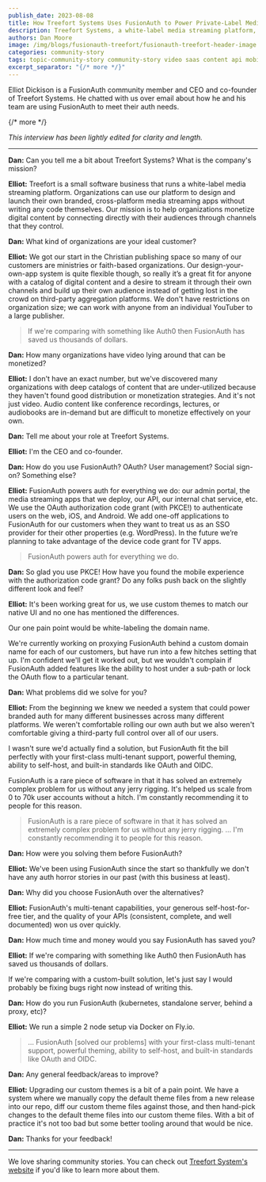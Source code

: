 ```yaml
---
publish_date: 2023-08-08 
title: How Treefort Systems Uses FusionAuth to Power Private-Label Media Streaming for Thousands
description: Treefort Systems, a white-label media streaming platform, uses FusionAuth to powers auth for everything, including an admin portal, media streaming apps, an API, an internal chat service. They to authenticate users on the web, iOS, and Android.
authors: Dan Moore
image: /img/blogs/fusionauth-treefort/fusionauth-treefort-header-image.png
categories: community-story
tags: topic-community-story community-story video saas content api mobile android ios
excerpt_separator: "{/* more */}"
---
```


Elliot Dickison is a FusionAuth community member and CEO and co-founder of Treefort Systems. He chatted with us over email about how he and his team are using FusionAuth to meet their auth needs. 

{/* more */}

*This interview has been lightly edited for clarity and length.*

-------

**Dan:** Can you tell me a bit about Treefort Systems? What is the company's mission?

**Elliot:** Treefort is a small software business that runs a white-label media streaming platform. Organizations can use our platform to design and launch their own branded, cross-platform media streaming apps without writing any code themselves. Our mission is to help organizations monetize digital content by connecting directly with their audiences through channels that they control.

**Dan:** What kind of organizations are your ideal customer?

**Elliot:** We got our start in the Christian publishing space so many of our customers are ministries or faith-based organizations. Our design-your-own-app system is quite flexible though, so really it’s a great fit for anyone with a catalog of digital content and a desire to stream it through their own channels and build up their own audience instead of getting lost in the crowd on third-party aggregation platforms. We don't have restrictions on organization size; we can work with anyone from an individual YouTuber to a large publisher.

> If we're comparing with something like Auth0 then FusionAuth has saved us thousands of dollars.

**Dan:** How many organizations have video lying around that can be monetized?

**Elliot:** I don't have an exact number, but we've discovered many organizations with deep catalogs of content that are under-utilized because they haven't found good distribution or monetization strategies. And it's not just video. Audio content like conference recordings, lectures, or audiobooks are in-demand but are difficult to monetize effectively on your own.

**Dan:** Tell me about your role at Treefort Systems.

**Elliot:** I'm the CEO and co-founder.

**Dan:** How do you use FusionAuth? OAuth? User management? Social sign-on? Something else?

**Elliot:** FusionAuth powers auth for everything we do: our admin portal, the media streaming apps that we deploy, our API, our internal chat service, etc. We use the OAuth authorization code grant (with PKCE!) to authenticate users on the web, iOS, and Android. We add one-off applications to FusionAuth for our customers when they want to treat us as an SSO provider for their other properties (e.g. WordPress). In the future we’re planning to take advantage of the device code grant for TV apps.

> FusionAuth powers auth for everything we do.

**Dan:** So glad you use PKCE! How have you found the mobile experience with the authorization code grant? Do any folks push back on the slightly different look and feel?  

**Elliot:** It's been working great for us, we use custom themes to match our native UI and no one has mentioned the differences. 

Our one pain point would be white-labeling the domain name.

We're currently working on proxying FusionAuth behind a custom domain name for each of our customers, but have run into a few hitches setting that up. I'm confident we'll get it worked out, but we wouldn't complain if FusionAuth added features like the ability to host under a sub-path or lock the OAuth flow to a particular tenant.

**Dan:** What problems did we solve for you?

**Elliot:** From the beginning we knew we needed a system that could power branded auth for many different businesses across many different platforms. We weren't comfortable rolling our own auth but we also weren't comfortable giving a third-party full control over all of our users.

I wasn't sure we'd actually find a solution, but FusionAuth fit the bill perfectly with your first-class multi-tenant support, powerful theming, ability to self-host, and built-in standards like OAuth and OIDC.

FusionAuth is a rare piece of software in that it has solved an extremely complex problem for us without any jerry rigging. It's helped us scale from 0 to 70k user accounts without a hitch. I'm constantly recommending it to people for this reason.

> FusionAuth is a rare piece of software in that it has solved an extremely complex problem for us without any jerry rigging. ... I'm constantly recommending it to people for this reason.

**Dan:** How were you solving them before FusionAuth?

**Elliot:** We've been using FusionAuth since the start so thankfully we don't have any auth horror stories in our past (with this business at least).

**Dan:** Why did you choose FusionAuth over the alternatives?

**Elliot:** FusionAuth's multi-tenant capabilities, your generous self-host-for-free tier, and the quality of your APIs (consistent, complete, and well documented) won us over quickly.

**Dan:** How much time and money would you say FusionAuth has saved you?

**Elliot:** If we're comparing with something like Auth0 then FusionAuth has saved us thousands of dollars.

If we're comparing with a custom-built solution, let's just say I would probably be fixing bugs right now instead of writing this.

**Dan:** How do you run FusionAuth (kubernetes, standalone server, behind a proxy, etc)?

**Elliot:** We run a simple 2 node setup via Docker on Fly.io.

> ... FusionAuth [solved our problems] with your first-class multi-tenant support, powerful theming, ability to self-host, and built-in standards like OAuth and OIDC.

**Dan:** Any general feedback/areas to improve?

**Elliot:** Upgrading our custom themes is a bit of a pain point. We have a system where we manually copy the default theme files from a new release into our repo, diff our custom theme files against those, and then hand-pick changes to the default theme files into our custom theme files. With a bit of practice it's not too bad but some better tooling around that would be nice.

**Dan:** Thanks for your feedback!

-------

We love sharing community stories. You can check out [Treefort System's website](https://www.treefortsystems.com/) if you'd like to learn more about them. 

